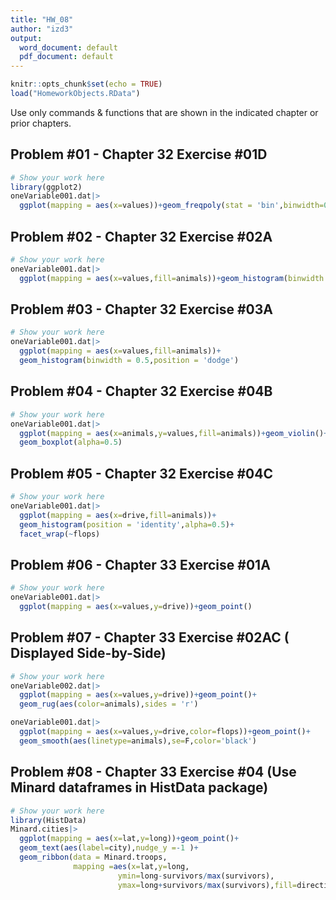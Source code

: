 ```yaml
---
title: "HW_08"
author: "izd3"
output:
  word_document: default
  pdf_document: default
---
```


```r
knitr::opts_chunk$set(echo = TRUE)
load("HomeworkObjects.RData")
```


Use only commands \& functions that are shown in the indicated chapter or prior chapters.

\newpage

## Problem #01 - Chapter 32 Exercise #01D  

```r
# Show your work here
library(ggplot2)
oneVariable001.dat|>
  ggplot(mapping = aes(x=values))+geom_freqpoly(stat = 'bin',binwidth=0.5,color='red')

```

\newpage

## Problem #02 - Chapter 32 Exercise #02A  

```r
# Show your work here
oneVariable001.dat|>
  ggplot(mapping = aes(x=values,fill=animals))+geom_histogram(binwidth = 0.5,position = 'stack')

```


\newpage

## Problem #03 - Chapter 32 Exercise #03A  

```r
# Show your work here
oneVariable001.dat|>
  ggplot(mapping = aes(x=values,fill=animals))+
  geom_histogram(binwidth = 0.5,position = 'dodge')

```

\newpage

## Problem #04 - Chapter 32 Exercise #04B   

```r
# Show your work here
oneVariable001.dat|>
  ggplot(mapping = aes(x=animals,y=values,fill=animals))+geom_violin()+
  geom_boxplot(alpha=0.5)

```


\newpage

## Problem #05 - Chapter 32 Exercise #04C  

```r
# Show your work here
oneVariable001.dat|>
  ggplot(mapping = aes(x=drive,fill=animals))+
  geom_histogram(position = 'identity',alpha=0.5)+
  facet_wrap(~flops)

```


\newpage

## Problem #06 - Chapter 33 Exercise #01A  

```r
# Show your work here
oneVariable001.dat|>
  ggplot(mapping = aes(x=values,y=drive))+geom_point()

```

\newpage

## Problem #07 - Chapter 33 Exercise #02AC ( Displayed Side-by-Side)   

```r
# Show your work here
oneVariable002.dat|>
  ggplot(mapping = aes(x=values,y=drive))+geom_point()+
  geom_rug(aes(color=animals),sides = 'r')

oneVariable001.dat|>
  ggplot(mapping = aes(x=values,y=drive,color=flops))+geom_point()+
  geom_smooth(aes(linetype=animals),se=F,color='black')

```


\newpage

## Problem #08 - Chapter 33 Exercise #04  (Use Minard dataframes in HistData package)

```r
# Show your work here
library(HistData)
Minard.cities|>
  ggplot(mapping = aes(x=lat,y=long))+geom_point()+
  geom_text(aes(label=city),nudge_y =-1 )+
  geom_ribbon(data = Minard.troops,
              mapping =aes(x=lat,y=long,
                        ymin=long-survivors/max(survivors),
                        ymax=long+survivors/max(survivors),fill=direction))
```
